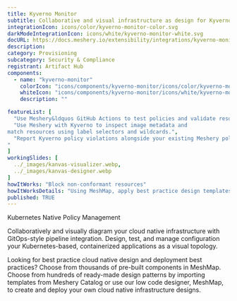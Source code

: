 ---
title: Kyverno Monitor
subtitle: Collaborative and visual infrastructure as design for Kyverno Monitor
integrationIcon: icons/color/kyverno-monitor-color.svg
darkModeIntegrationIcon: icons/white/kyverno-monitor-white.svg
docURL: https://docs.meshery.io/extensibility/integrations/kyverno-monitor
description: 
category: Provisioning
subcategory: Security & Compliance
registrant: Artifact Hub
components:
  - name: "kyverno-monitor"
    colorIcon: "icons/components/kyverno-monitor/icons/color/kyverno-monitor-color.svg"
    whiteIcon: "icons/components/kyverno-monitor/icons/white/kyverno-monitor-white.svg"
    description: ""

featureList: [
  "Use Meshery&ldquos GitHub Actions to test policies and validate resources without need for the Kyverno CLI.",
  "Use Meshery with Kyverno to inspect image metadata and 
match resources using label selectors and wildcards.",
  "Report Kyverno policy violations alongside your existing Meshery policy reports.
"
]
workingSlides: [
  ../_images/kanvas-visualizer.webp,
  ../_images/kanvas-designer.webp
]
howItWorks: "Block non-conformant resources"
howItWorksDetails: "Using MeshMap, apply best practice design templates for admission control over non-conformant resources."
published: TRUE
---
<p>
Kubernetes Native Policy Management
</p>
<p>
    Collaboratively and visually diagram your cloud native infrastructure with GitOps-style pipeline integration. Design, test, and manage configuration your Kubernetes-based, containerized applications as a visual topology.
</p>
<p>
    Looking for best practice cloud native design and deployment best practices? Choose from thousands of pre-built components in MeshMap. Choose from hundreds of ready-made design patterns by importing templates from Meshery Catalog or use our low code designer, MeshMap, to create and deploy your own cloud native infrastructure designs.
</p>
